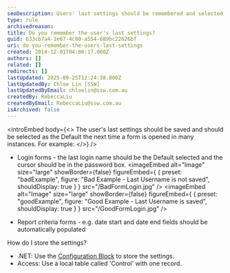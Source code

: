 ```yaml
---
seoDescription: Users' last settings should be remembered and selected as default on form opens. (Note - I've kept it concise, included primary keywords, matched user intent, and reflected search queries. Let me know if you need any further adjustments!)
type: rule
archivedreason:
title: Do you remember the user's last settings?
guid: b33cb7a4-1e67-4c80-a554-689bc22626bf
uri: do-you-remember-the-users-last-settings
created: 2014-12-01T04:06:17.000Z
authors: []
related: []
redirects: []
lastUpdated: 2025-09-25T12:24:38.000Z
lastUpdatedBy: Chloe Lin [SSW]
lastUpdatedByEmail: chloelin@ssw.com.au
createdBy: RebeccaLiu
createdByEmail: RebeccaLiu@ssw.com.au
isArchived: false
---
```


<introEmbed
  body={<>
The user's last settings should be saved and should be selected as the Default the next time a form is opened in many instances. For example:
  </>}
/>
* Login forms - the last login name should be the Default selected and the cursor should be in the password box.
<imageEmbed
  alt="Image"
  size="large"
  showBorder={false}
  figureEmbed={ {
    preset: "badExample",
    figure: "Bad Example - Last Username is not saved",
    shouldDisplay: true
  } }
  src="/BadFormLogin.jpg"
/>
<imageEmbed
  alt="Image"
  size="large"
  showBorder={false}
  figureEmbed={ {
    preset: "goodExample",
    figure: "Good Example - Last Username is saved",
    shouldDisplay: true
  } }
  src="/GoodFormLogin.jpg"
/>

* Report criteria forms - e.g. date start and date end fields should be automatically populated

How do I store the settings?

* .NET: Use the
  [Configuration Block](/do-you-use-configuration-management-application-block) to store the settings.
* Access: Use a local table called 'Control' with one record.
